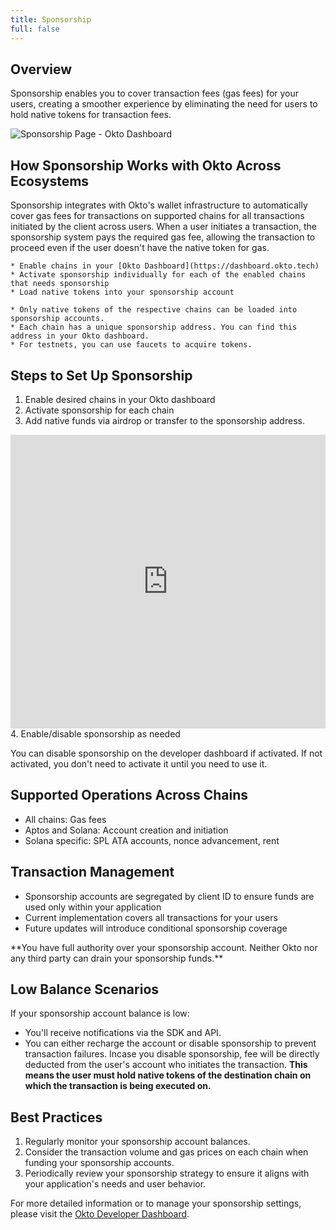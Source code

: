 ```yaml
---
title: Sponsorship
full: false
---
```




## **Overview**

Sponsorship enables you to cover transaction fees (gas fees) for your users, creating a smoother experience by eliminating the need for users to hold native tokens for transaction fees.

![Sponsorship Page - Okto Dashboard](/images/dashboard-img-v2/dashboard-sponsorship-v2.png)


## **How Sponsorship Works with Okto Across Ecosystems**

Sponsorship integrates with Okto's wallet infrastructure to automatically cover gas fees for transactions on supported chains for all transactions initiated by the client across users. When a user initiates a transaction, the sponsorship system pays the required gas fee, allowing the transaction to proceed even if the user doesn't have the native token for gas.

<CollapsibleCallout type="note" title="Prerequisites">

    * Enable chains in your [Okto Dashboard](https://dashboard.okto.tech)
    * Activate sponsorship individually for each of the enabled chains that needs sponsorship 
    * Load native tokens into your sponsorship account

</CollapsibleCallout>

<CollapsibleCallout type="note" title="Loading Funds to Sponsorship">

    * Only native tokens of the respective chains can be loaded into sponsorship accounts.  
    * Each chain has a unique sponsorship address. You can find this address in your Okto dashboard.  
    * For testnets, you can use faucets to acquire tokens. 

</CollapsibleCallout>

## Steps to Set Up Sponsorship
1. Enable desired chains in your Okto dashboard
2. Activate sponsorship for each chain
3. Add native funds via airdrop or transfer to the sponsorship address.
<CollapsibleCallout type="note" title="In case you're unable to obtain testnet tokens, you can request them by filling out the form below.">

<div style={{ width: '100%', maxWidth: '100%', margin: '0 auto' }}>
  <iframe
    id="typeform-widget"
    title="Troubleshooting Form"
    src="https://coindcx.typeform.com/to/oXtDR5xw"
    width="100%"
    height="470px"
    frameBorder="0"
    allowFullScreen
    style={{ 
      border: 'none', 
      borderRadius: '5px',
      boxShadow: '0 2px 8px rgba(0,0,0,0.05)'
    }}
  ></iframe>
</div>
</CollapsibleCallout>
4. Enable/disable sponsorship as needed

<CollapsibleCallout type="tip" title="Sponsorship Necessity">

You can disable sponsorship on the developer dashboard if activated. If not activated, you don't need to activate it until you need to use it.

</CollapsibleCallout>

## Supported Operations Across Chains

- All chains: Gas fees
- Aptos and Solana: Account creation and initiation
- Solana specific: SPL ATA accounts, nonce advancement, rent

## Transaction Management

- Sponsorship accounts are segregated by client ID to ensure funds are used only within your application
- Current implementation covers all transactions for your users
- Future updates will introduce conditional sponsorship coverage

<Callout title="Note">
**You have full authority over your sponsorship account. Neither Okto nor any third party can drain your sponsorship funds.**
</Callout>

## Low Balance Scenarios
If your sponsorship account balance is low:
- You'll receive notifications via the SDK and API.
- You can either recharge the account or disable sponsorship to prevent transaction failures. Incase you disable sponsorship, fee will be directly deducted from the user's account who initiates the transaction. **This means the user must hold native tokens of the destination chain on which the transaction is being executed on.**


## Best Practices
1. Regularly monitor your sponsorship account balances.
2. Consider the transaction volume and gas prices on each chain when funding your sponsorship accounts.
3. Periodically review your sponsorship strategy to ensure it aligns with your application's needs and user behavior.

For more detailed information or to manage your sponsorship settings, please visit the [Okto Developer Dashboard](https://dashboard.okto.tech/paymaster).
